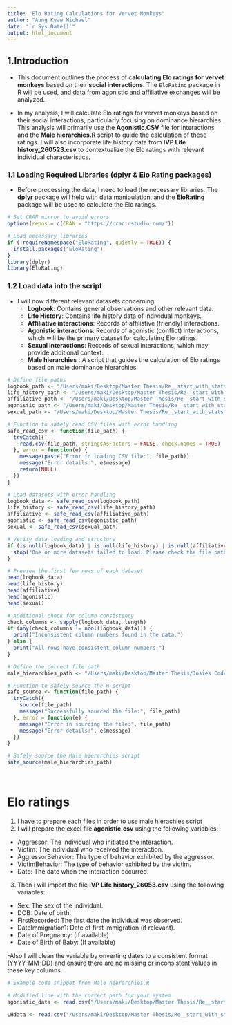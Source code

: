 ```yaml
---
title: "Elo Rating Calculations for Vervet Monkeys"
author: "Aung Kyaw Michael"
date: "`r Sys.Date()`"
output: html_document
---
```


## 1.Introduction
* This document outlines the process of c**alculating Elo ratings for vervet monkeys** based on their **social interactions**. The `EloRating` package in R will be used, and data from agonistic and affiliative exchanges will be analyzed.

* In my analysis, I will calculate Elo ratings for vervet monkeys based on their social interactions, particularly focusing on dominance hierarchies. This analysis will primarily use the **Agonistic.CSV** file for interactions and the **Male hierarchies.R** script to guide the calculation of these ratings. I will also incorporate life history data from **IVP Life history_260523.csv** to contextualize the Elo ratings with relevant individual characteristics.


### 1.1 Loading Required Libraries (dplyr & Elo Rating packages)

* Before processing the data, I need to load the necessary libraries. The **dplyr** package will help with data manipulation, and the **EloRating** package will be used to calculate the Elo ratings.

```r
# Set CRAN mirror to avoid errors
options(repos = c(CRAN = "https://cran.rstudio.com/"))

# Load necessary libraries
if (!requireNamespace("EloRating", quietly = TRUE)) {
  install.packages("EloRating")
}
library(dplyr)
library(EloRating)
```

### 1.2 Load data into the script

* I will now different relevant datasets concerning: 
  - **Logbook**: Contains general observations and other relevant data.
  - **Life History**: Contains life history data of individual monkeys. 
  - **Affiliative interactions**: Records of affiliative (friendly) interactions.  
  - **Agonistic interactions**: Records of agonistic (conflict) interactions, which will be the primary dataset for calculating Elo ratings.
  - **Sexual interactions**: Records of sexual interactions, which may provide additional context.
  - **Male hierarchies** : A script that guides the calculation of Elo ratings based on male dominance hierarchies.

```r

# Define file paths
logbook_path <- "/Users/maki/Desktop/Master Thesis/Re__start_with_stats!/Logbook.CSV"
life_history_path <- "/Users/maki/Desktop/Master Thesis/Re__start_with_stats!/IVP Life history_260523.csv"
affiliative_path <- "/Users/maki/Desktop/Master Thesis/Re__start_with_stats!/Affiliative.CSV"
agonistic_path <- "/Users/maki/Desktop/Master Thesis/Re__start_with_stats!/Agonistic.CSV"
sexual_path <- "/Users/maki/Desktop/Master Thesis/Re__start_with_stats!/Sexual.CSV"

# Function to safely read CSV files with error handling
safe_read_csv <- function(file_path) {
  tryCatch({
    read.csv(file_path, stringsAsFactors = FALSE, check.names = TRUE)
  }, error = function(e) {
    message(paste("Error in loading CSV file:", file_path))
    message("Error details:", e$message)
    return(NULL)
  })
}

# Load datasets with error handling
logbook_data <- safe_read_csv(logbook_path)
life_history <- safe_read_csv(life_history_path)
affiliative <- safe_read_csv(affiliative_path)
agonistic <- safe_read_csv(agonistic_path)
sexual <- safe_read_csv(sexual_path)

# Verify data loading and structure
if (is.null(logbook_data) | is.null(life_history) | is.null(affiliative) | is.null(agonistic) | is.null(sexual)) {
  stop("One or more datasets failed to load. Please check the file paths and data consistency.")
}

# Preview the first few rows of each dataset
head(logbook_data)
head(life_history)
head(affiliative)
head(agonistic)
head(sexual)

# Additional check for column consistency
check_columns <- sapply(logbook_data, length)
if (any(check_columns != ncol(logbook_data))) {
  print("Inconsistent column numbers found in the data.")
} else {
  print("All rows have consistent column numbers.")
}


```




```r

# Define the correct file path
male_hierarchies_path <- "/Users/maki/Desktop/Master Thesis/Josies Codes/Male hierarchies.R"

# Function to safely source the R script
safe_source <- function(file_path) {
  tryCatch({
    source(file_path)
    message("Successfully sourced the file:", file_path)
  }, error = function(e) {
    message("Error in sourcing the file:", file_path)
    message("Error details:", e$message)
  })
}

# Safely source the Male hierarchies script
safe_source(male_hierarchies_path)




```


# Elo ratings

1. I have to prepare each files in order to use male hierachies script
2. I will prepare the excel file **agonistic.csv** using the following variables:
  - Aggressor: The individual who initiated the interaction.
  - Victim: The individual who received the interaction.
  - AggressorBehavior: The type of behavior exhibited by the aggressor.
  - VictimBehavior: The type of behavior exhibited by the victim.
  - Date: The date when the interaction occurred.
  
3. Then i will import the file **IVP Life history_26053.csv** using the following variables:
  - Sex: The sex of the individual.
  - DOB: Date of birth.
  - FirstRecorded: The first date the individual was observed.
  - DateImmigration1: Date of first immigration (if relevant).
  - Date of Pregnancy: (If available)
  - Date of Birth of Baby: (If available)

  -Also I will clean the variable by onverting dates to a consistent format (YYYY-MM-DD) and ensure     there are no missing or inconsistent values in these key columns.

```r

# Example code snippet from Male hierarchies.R

# Modified line with the correct path for your system
agonistic_data <- read.csv("/Users/maki/Desktop/Master Thesis/Re__start_with_stats!/Agonistic.CSV")

LHdata <- read.csv("/Users/maki/Desktop/Master Thesis/Re__start_with_stats!/IVP Life history_260523.csv", header = TRUE, stringsAsFactors = FALSE, na.strings = c('NA', 'Not yet'))



```


